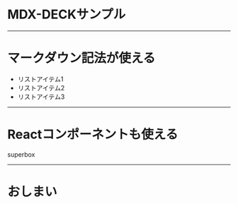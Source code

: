 # MDX-DECKサンプル

---

# マークダウン記法が使える

* リストアイテム1
* リストアイテム2
* リストアイテム3

---

# Reactコンポーネントも使える


<Box
  fontSize={80} px={3} py={4}
  color='white' bg='pink'>
  superbox
</Box>

---

# おしまい